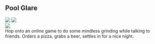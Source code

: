 <div className="m-5 p-5 bg-yellow-300 rounded-md shadow-sm">

<h2 className="text-2xl font-bold mb-4 text-blue-600">Pool Glare</h2>

<div class="grid grid-rows-1 grid-flow-col gap-4">
  <div class="row-span-3 gap-2">
    <img src="https://mj-gallery.com/14552191-ed17-4683-aa52-30351b03b8f5/grid_0.png" />
    <img
      className="mt-4"
      src="https://mj-gallery.com/1f1e524b-43f2-4141-86ea-7ac73adb66d3/grid_0.png"
    />
  </div>
  <div class="col-span-2 ...">
    <img src="https://mj-gallery.com/58695b1d-8d35-4b0d-8830-6c96d16dd747/grid_0.png" />
  </div>
  <div>Hop onto an online game to do some mindless grinding while talking to friends. Orders a pizza, grabs a beer, settles in for a nice night.</div>
</div>

</div>
